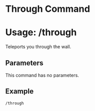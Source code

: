 # Through Command
# Usage: /through
Teleports you through the wall.

## Parameters
This command has no parameters.

## Example
`/through`
